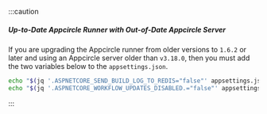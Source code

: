 :::caution
##### Up-to-Date Appcircle Runner with Out-of-Date Appcircle Server

If you are upgrading the Appcircle runner from older versions to `1.6.2` or later and using an Appcircle server older than `v3.18.0`, then you must add the two variables below to the `appsettings.json`.

```bash
echo "$(jq '.ASPNETCORE_SEND_BUILD_LOG_TO_REDIS="false"' appsettings.json)" > appsettings.json &&
echo "$(jq '.ASPNETCORE_WORKFLOW_UPDATES_DISABLED.="false"' appsettings.json)" > appsettings.json
```
:::


